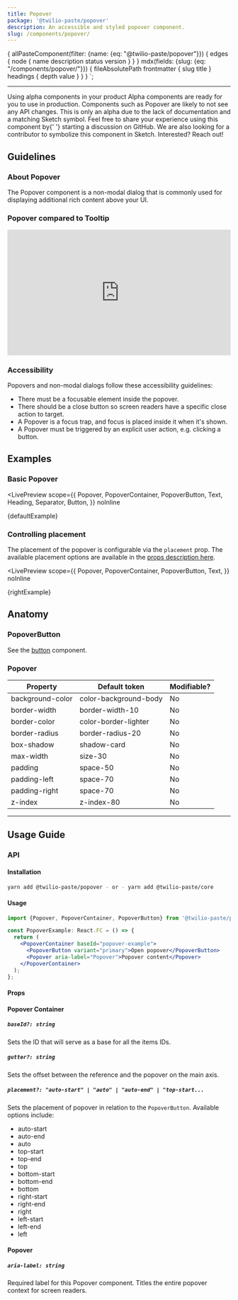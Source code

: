 ```yaml
---
title: Popover
package: '@twilio-paste/popover'
description: An accessible and styled popover component.
slug: /components/popover/
---
```



  {
    allPasteComponent(filter: {name: {eq: "@twilio-paste/popover"}}) {
      edges {
        node {
          name
          description
          status
          version
        }
      }
    }
    mdx(fields: {slug: {eq: "/components/popover/"}}) {
      fileAbsolutePath
      frontmatter {
        slug
        title
      }
      headings {
        depth
        value
      }
    }
  }
`;

<ComponentHeader
  name={props.pageContext.frontmatter.title}
  categoryRoute={SidebarCategoryRoutes.COMPONENTS}
  githubUrl="https://github.com/twilio-labs/paste/tree/main/packages/paste-core/components/popover"
  storybookUrl="/?path=/story/components-popover--default"
  data={props.data.allPasteComponent.edges}
/>

---

<contentwrapper>

<PageAside data={props.data.mdx} />

<content>

<Callout>
  <CalloutTitle>Using alpha components in your product</CalloutTitle>
  <CalloutText>
    Alpha components are ready for you to use in production. Components such as Popover are likely to not see any API
    changes. This is only an alpha due to the lack of documentation and a matching Sketch symbol. Feel free to share
    your experience using this component by{' '}
    <Anchor href="https://github.com/twilio-labs/paste/discussions/new">starting a discussion on GitHub</Anchor>. We are
    also looking for a contributor to symbolize this component in Sketch. Interested? Reach out!
  </CalloutText>
</Callout>

## Guidelines

### About Popover

The Popover component is a non-modal dialog that is commonly used for displaying additional rich content
above your UI.

### Popover compared to Tooltip

<div style="position: relative; padding-bottom: 56.25%; height: 0;">
  <iframe
    src="https://www.loom.com/embed/f70204bd8a4f4f21a5b1ded17f4559d1"
    frameborder="0"
    webkitallowfullscreen="true"
    mozallowfullscreen="true"
    allowfullscreen={true}
    style="position: absolute; top: 0; left: 0; width: 100%; height: 100%;"
  ></iframe>
</div>

### Accessibility

Popovers and non-modal dialogs follow these accessibility guidelines:

- There must be a focusable element inside the popover.
- There should be a close button so screen readers have a specific close action to target.
- A Popover is a focus trap, and focus is placed inside it when it's shown.
- A Popover must be triggered by an explicit user action, e.g. clicking a button.

## Examples

### Basic Popover

<LivePreview
  scope={{
    Popover,
    PopoverContainer,
    PopoverButton,
    Text,
    Heading,
    Separator,
    Button,
  }}
  noInline
>
  {defaultExample}
</LivePreview>

### Controlling placement

The placement of the popover is configurable via the `placement` prop. The available placement options are
available in the [props description here](#popover-container).

<LivePreview
  scope={{
    Popover,
    PopoverContainer,
    PopoverButton,
    Text,
  }}
  noInline
>
  {rightExample}
</LivePreview>

## Anatomy

### PopoverButton

See the [button](/components/button) component.

### Popover

| Property         | Default token         | Modifiable? |
| ---------------- | --------------------- | ----------- |
| background-color | color-background-body | No          |
| border-width     | border-width-10       | No          |
| border-color     | color-border-lighter  | No          |
| border-radius    | border-radius-20      | No          |
| box-shadow       | shadow-card           | No          |
| max-width        | size-30               | No          |
| padding          | space-50              | No          |
| padding-left     | space-70              | No          |
| padding-right    | space-70              | No          |
| z-index          | z-index-80            | No          |

---

## Usage Guide

### API

#### Installation

```bash
yarn add @twilio-paste/popover - or - yarn add @twilio-paste/core
```

#### Usage

```jsx
import {Popover, PopoverContainer, PopoverButton} from '@twilio-paste/popover';

const PopoverExample: React.FC = () => {
  return (
    <PopoverContainer baseId="popover-example">
      <PopoverButton variant="primary">Open popover</PopoverButton>
      <Popover aria-label="Popover">Popover content</Popover>
    </PopoverContainer>
  );
};
```

#### Props

#### Popover Container

##### `baseId?: string`

Sets the ID that will serve as a base for all the items IDs.

##### `gutter?: string`

Sets the offset between the reference and the popover on the main axis.

##### `placement?: "auto-start" | "auto" | "auto-end" | "top-start...`

Sets the placement of popover in relation to the `PopoverButton`. Available options include:

- auto-start
- auto-end
- auto
- top-start
- top-end
- top
- bottom-start
- bottom-end
- bottom
- right-start
- right-end
- right
- left-start
- left-end
- left

#### Popover

##### `aria-label: string`

Required label for this Popover component. Titles the entire popover context for screen readers.

<ChangelogRevealer>
  <Changelog />
</ChangelogRevealer>

</content>

</contentwrapper>

